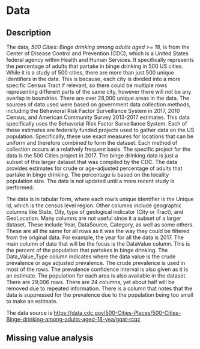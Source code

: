 # Data

## Description

The data, *500 Cities: Binge drinking among adults aged \>= 18,* is from the Center of Disease Control and Prevention (CDC), which is a United States federal agency within Health and Human Services. It specifically represents the percentage of adults that partake in binge drinking in 500 US cities. While it is a study of 500 cities, there are more than just 500 unique identifiers in the data. This is because, each city is divided into a more specific Census Tract if relevant, so there could be multiple rows representing different parts of the same city, however there will not be any overlap in boundries. There are over 28,000 unique areas in the data. The sources of data used were based on government data collection methods, including the Behavioral Risk Factor Surveillance System in 2017, 2010 Census, and American Community Survey 2013-2017 estimates. This data specifically uses the Behavorial Risk Factor Surveillance System. Each of these estimates are federally funded projects used to gather data on the US population. Specifically, these use exact measures for locations that can be uniform and therefore combined to form the dataset. Each method of collection occurs at a relatively frequent basis. The specific project for the data is the 500 Cities project in 2017. The binge drinking data is just a subset of this larger dataset that was compiled by the CDC. The data provides estimates for crude or age-adjusted percentage of adults that partake in binge drinking. The percentage is based on the locality population size. The data is not updated until a more recent study is performed.

The data is in tabular form, where each row's unique identifier is the Unique Id, which is the census level region. Other columns include geographic columns like State, City, type of geological indicator (City or Tract), and GeoLocation. Many columns are not useful since it a subset of a larger dataset. These include Year, DataSource, Category, as well as some others. These are all the same for all rows as it was the way they could be filtered from the original data. For example, the year for all the data is 2017. The main column of data that will be the focus is the DataValue column. This is the percent of the population that partakes in binge drinking. The Data_Value_Type column indicates where the data value is the crude prevalence or age adjusted prevalence. The crude prevalence is used in most of the rows. The prevalence confidence interval is also given as it is an estimate. The population for each area is also available in the dataset. There are 29,006 rows. There are 24 columns, yet about half will be removed due to repeated information. There is a column that notes that the data is suppressed for the prevalence due to the population being too small to make an estimate.

The data source is <https://data.cdc.gov/500-Cities-Places/500-Cities-Binge-drinking-among-adults-aged-18-yea/gqat-rcqz>

## Missing value analysis
